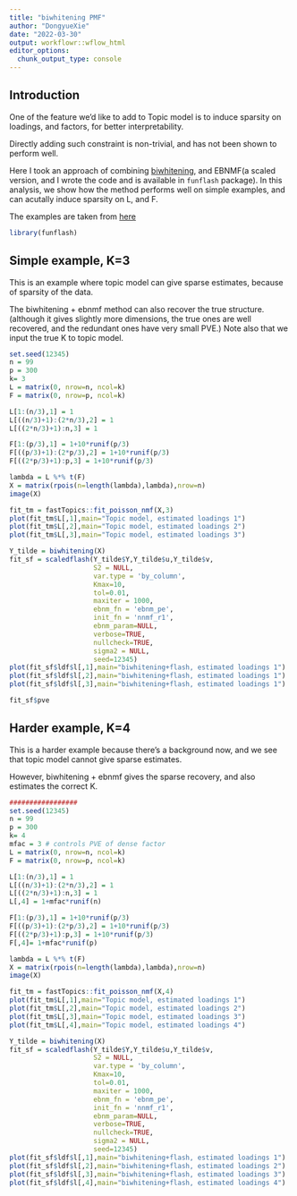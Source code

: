 ```yaml
---
title: "biwhitening PMF"
author: "DongyueXie"
date: "2022-03-30"
output: workflowr::wflow_html
editor_options:
  chunk_output_type: console
---
```


## Introduction

One of the feature we'd like to add to Topic model is to induce sparsity on loadings, and factors, for better interpretability.

Directly adding such constraint is non-trivial, and has not been shown to perform well.

Here I took an approach of combining [biwhitening](biwhitening.html), and EBNMF(a scaled version, and I wrote the code and is available in `funflash` package). In this analysis, we show how the method performs well on simple examples, and can acutally induce sparsity on L, and F.

The examples are taken from [here](https://stephens999.github.io/misc/nmf_sparse.html)

```r
library(funflash)
```

## Simple example, K=3

This is an example where topic model can give sparse estimates, because of sparsity of the data.

The biwhitening + ebnmf method can also recover the true structure. (although it gives slightly more dimensions, the true ones are well recovered, and the redundant ones have very small PVE.) Note also that we input the true K to topic model.

```r
set.seed(12345)
n = 99
p = 300
k= 3
L = matrix(0, nrow=n, ncol=k)
F = matrix(0, nrow=p, ncol=k)

L[1:(n/3),1] = 1
L[((n/3)+1):(2*n/3),2] = 1
L[((2*n/3)+1):n,3] = 1

F[1:(p/3),1] = 1+10*runif(p/3)
F[((p/3)+1):(2*p/3),2] = 1+10*runif(p/3)
F[((2*p/3)+1):p,3] = 1+10*runif(p/3)

lambda = L %*% t(F)
X = matrix(rpois(n=length(lambda),lambda),nrow=n)
image(X)

fit_tm = fastTopics::fit_poisson_nmf(X,3)
plot(fit_tm$L[,1],main="Topic model, estimated loadings 1")
plot(fit_tm$L[,2],main="Topic model, estimated loadings 2")
plot(fit_tm$L[,3],main="Topic model, estimated loadings 3")

Y_tilde = biwhitening(X)
fit_sf = scaledflash(Y_tilde$Y,Y_tilde$u,Y_tilde$v,
                     S2 = NULL,
                     var.type = 'by_column',
                     Kmax=10,
                     tol=0.01,
                     maxiter = 1000,
                     ebnm_fn = 'ebnm_pe',
                     init_fn = 'nnmf_r1',
                     ebnm_param=NULL,
                     verbose=TRUE,
                     nullcheck=TRUE,
                     sigma2 = NULL,
                     seed=12345)
plot(fit_sf$ldf$l[,1],main="biwhitening+flash, estimated loadings 1")
plot(fit_sf$ldf$l[,2],main="biwhitening+flash, estimated loadings 1")
plot(fit_sf$ldf$l[,3],main="biwhitening+flash, estimated loadings 1")

fit_sf$pve
```

## Harder example, K=4

This is a harder example because there's a background now, and we see that topic model cannot give sparse estimates.

However, biwhitening + ebnmf gives the sparse recovery, and also estimates the correct K.

```r


#################
set.seed(12345)
n = 99
p = 300
k= 4
mfac = 3 # controls PVE of dense factor
L = matrix(0, nrow=n, ncol=k)
F = matrix(0, nrow=p, ncol=k)

L[1:(n/3),1] = 1
L[((n/3)+1):(2*n/3),2] = 1
L[((2*n/3)+1):n,3] = 1
L[,4] = 1+mfac*runif(n)

F[1:(p/3),1] = 1+10*runif(p/3)
F[((p/3)+1):(2*p/3),2] = 1+10*runif(p/3)
F[((2*p/3)+1):p,3] = 1+10*runif(p/3)
F[,4]= 1+mfac*runif(p)

lambda = L %*% t(F)
X = matrix(rpois(n=length(lambda),lambda),nrow=n)
image(X)

fit_tm = fastTopics::fit_poisson_nmf(X,4)
plot(fit_tm$L[,1],main="Topic model, estimated loadings 1")
plot(fit_tm$L[,2],main="Topic model, estimated loadings 2")
plot(fit_tm$L[,3],main="Topic model, estimated loadings 3")
plot(fit_tm$L[,4],main="Topic model, estimated loadings 4")

Y_tilde = biwhitening(X)
fit_sf = scaledflash(Y_tilde$Y,Y_tilde$u,Y_tilde$v,
                     S2 = NULL,
                     var.type = 'by_column',
                     Kmax=10,
                     tol=0.01,
                     maxiter = 1000,
                     ebnm_fn = 'ebnm_pe',
                     init_fn = 'nnmf_r1',
                     ebnm_param=NULL,
                     verbose=TRUE,
                     nullcheck=TRUE,
                     sigma2 = NULL,
                     seed=12345)
plot(fit_sf$ldf$l[,1],main="biwhitening+flash, estimated loadings 1")
plot(fit_sf$ldf$l[,2],main="biwhitening+flash, estimated loadings 2")
plot(fit_sf$ldf$l[,3],main="biwhitening+flash, estimated loadings 3")
plot(fit_sf$ldf$l[,4],main="biwhitening+flash, estimated loadings 4")

```
